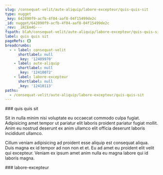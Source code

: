 ```yaml
---
slug: /consequat-velit/aute-aliquip/labore-excepteur/quis-quis-sit
type: nugget
_key: 642890f9-acfb-4f04-aaf8-04f15499de2c
_id: nugget/642890f9-acfb-4f04-aaf8-04f15499de2c
_rev: _iKCEm4G---
fspath: blah/consequat-velit/aute-aliquip/labore-excepteur/quis-quis-sit.md
label: quis quis sit
pageRefs: {}
breadcrumbs:
  - - label: consequat-velit
      shortlabel: null
      _key: '12409970'
    - label: aute-aliquip
      shortlabel: null
      _key: '12410072'
    - label: labore-excepteur
      shortlabel: null
      _key: '12410113'
paths:
  - /consequat-velit/aute-aliquip/labore-excepteur/quis-quis-sit
---
```


<NuggetArea>
<Nugget slug="/consequat-velit/aute-aliquip/labore-excepteur/quis-quis-sit" type="nugget" _key="642890f9-acfb-4f04-aaf8-04f15499de2c" _id="nugget/642890f9-acfb-4f04-aaf8-04f15499de2c" _rev="_iKCEm4G---" fspath="blah/consequat-velit/aute-aliquip/labore-excepteur/quis-quis-sit.md" label="quis quis sit" paths="/consequat-velit/aute-aliquip/labore-excepteur/quis-quis-sit">
<NuggetBody>
### quis quis sit

Sit in nulla minim nisi voluptate eu occaecat commodo culpa fugiat. Adipisicing amet tempor ut pariatur elit laboris proident pariatur fugiat mollit. Anim eu nostrud deserunt ex anim ullamco elit officia deserunt laboris incididunt ullamco.

Cillum veniam adipisicing ad proident esse aliquip est consequat aliqua. Duis magna ex id tempor ad non non et et. Eu ad amet eu proident elit velit qui excepteur. Veniam ex ipsum amet anim nulla eu magna labore qui id laboris magna.

</NuggetBody>
<Breadcrumbs>
<Crumbs>
<Crumb _key="12409970" label="consequat-velit" /><Crumb _key="12410072" label="aute-aliquip" /><Crumb _key="12410113" label="labore-excepteur" />
</Crumbs>
</Breadcrumbs>
</Nugget>

<NuggetsInbound>
</NuggetsInbound>
<NuggetsOutbound>
</NuggetsOutbound>
</NuggetArea>
<PassagesInbound>
<Passage direction="inbound" type="passage" _key="12410113" _id="passage/12410113" _rev="_iKCEm4----" label="labore-excepteur" passage="labore-excepteur" fspath="blah/consequat-velit/aute-aliquip/labore-excepteur" paths="/consequat-velit/aute-aliquip/labore-excepteur" slug="/consequat-velit/aute-aliquip/labore-excepteur">
<NuggetBody>
### labore-excepteur

</NuggetBody>
<Breadcrumbs>
<Crumbs>
<Crumb _key="12409970" label="consequat-velit" /><Crumb _key="12410072" label="aute-aliquip" />
</Crumbs>
</Breadcrumbs>
</Passage>

</PassagesInbound>
<PassagesOutbound>
</PassagesOutbound>